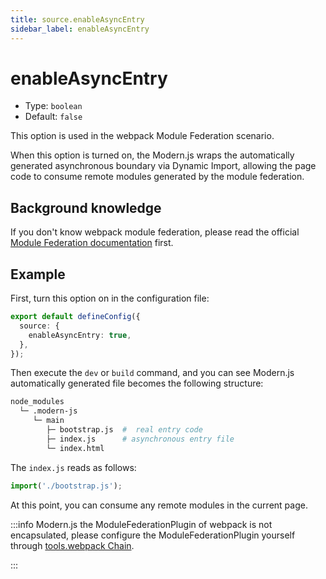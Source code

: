 ```yaml
---
title: source.enableAsyncEntry
sidebar_label: enableAsyncEntry
---
```

# enableAsyncEntry

- Type: `boolean`
- Default: `false`

This option is used in the webpack Module Federation scenario.

When this option is turned on, the Modern.js wraps the automatically generated asynchronous boundary via Dynamic Import, allowing the page code to consume remote modules generated by the module federation.

## Background knowledge

If you don't know webpack module federation, please read the official [Module Federation documentation](https://webpack.js.org/concepts/module-federation) first.

## Example

First, turn this option on in the configuration file:

```ts title="modern.config.ts"
export default defineConfig({
  source: {
    enableAsyncEntry: true,
  },
});
```

Then execute the `dev` or `build` command, and you can see Modern.js automatically generated file becomes the following structure:

```bash
node_modules
  └─ .modern-js
     └─ main
        ├─ bootstrap.js  #  real entry code
        ├─ index.js      # asynchronous entry file
        └─ index.html
```

The `index.js` reads as follows:

```js
import('./bootstrap.js');
```

At this point, you can consume any remote modules in the current page.

:::info
Modern.js the ModuleFederationPlugin of webpack is not encapsulated, please configure the ModuleFederationPlugin yourself through [tools.webpack Chain](/configure/app/tools/webpack-chain).

:::
